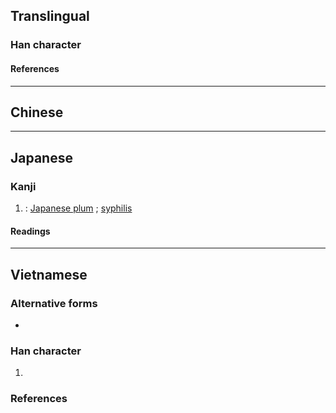 {{character info/new}}
==Translingual==

===Han character===
{{Han char|rn=75|rad=木|as=10|sn=14|four=|canj=RDRD|ids=⿰呆呆}}

====References====
{{Han ref|kx=0546.140|dkj=15324|dj=0934.060|hdz=21263.180|uh=69D1}}

----

==Chinese==
{{zh-see|梅|a}}

----

==Japanese==

===Kanji===
{{ja-kanji|grade=|rs=木10}}

# {{alt form|ja|梅}}: [[Japanese plum]] {{gl|''[[Prunus mume]]''}}; [[syphilis]]

====Readings====
{{ja-readings
|goon=まい, め
|kanon=ばい
|kun=うめ-
}}

----

==Vietnamese==

===Alternative forms===
* {{alter|vi|{{vi-l|梅|mai}}<ref name=gdhn>{{vi-ref|Trần (2004).}}</ref>|{{vi-l|楳|mai}}<ref name=gdhn/>}}

===Han character===
{{vi-readings|rs=木10
|hanviet=mai-gdhn
}}

# {{han tu form of|mai|[[apricot blossom]]}}

===References===
<references/>